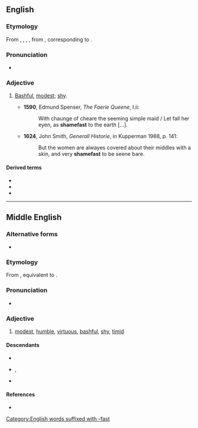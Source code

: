 ==English==

===Etymology===
From {{inh|en|enm|shamefast}}, {{m|enm|schamefast}}, {{m|enm|schamfast}}, {{m|enm|sceomefest}}, from {{inh|en|ang|sċamfæst||modest}}, corresponding to {{compound|en|shame|fast}}.

===Pronunciation===
* {{a|UK}} {{IPA|en|/ˈʃeɪmfɑːst/}}

===Adjective===
{{en-adj}}

# {{lb|en|archaic}} [[bashful|Bashful]], [[modest]]; [[shy]].
#* '''1590''', Edmund Spenser, ''The Faerie Queene'', I.ii:
#*: With chaunge of cheare the seeming simple maid / Let fall her eyen, as '''shamefast''' to the earth [...].
#* '''1624''', John Smith, ''Generall Historie'', in Kupperman 1988, p. 141:
#*: But the women are alwayes covered about their middles with a skin, and very '''shamefast''' to be seene bare.

====Derived terms====
* {{l|en|shamefaced}}
* {{l|en|shamefastly}}
* {{l|en|shamefastness}}

[[Category:English words suffixed with -fast]]

----

==Middle English==

===Alternative forms===
* {{alter|enm|shamfast|ssamvest|shomefaste|sceomefest|shomevaste}}

===Etymology===
From {{inh|enm|ang|sċeamfæst}}, equivalent to {{compound|enm|shame|fast}}.

===Pronunciation===
* {{IPA|enm|/ˈʃaːmfast/}}

===Adjective===
{{enm-adj}}
 
# [[modest]], [[humble]], [[virtuous]], [[bashful]], [[shy]], [[timid]]

====Descendants====
* {{desc|en|shamefast}}
* {{desc|sco|schamefast}}, {{l|sco|schamfast}}
* {{desc|yol|shaamfast|alts=1}}

====References====
* {{R:MED Online|entry=shāmefast(e|pos=adj|id=MED39761}}